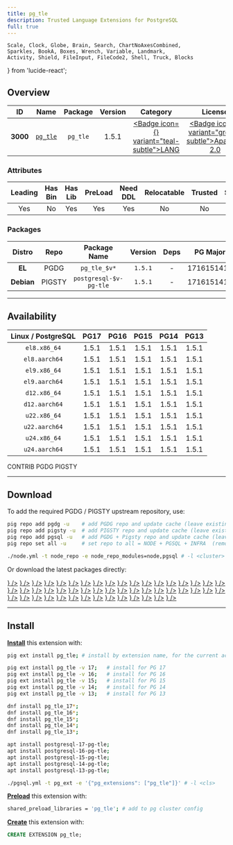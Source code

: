 ```yaml
---
title: pg_tle
description: Trusted Language Extensions for PostgreSQL
full: true
---
```


    Scale, Clock, Globe, Brain, Search, ChartNoAxesCombined,
    Sparkles, BookA, Boxes, Wrench, Variable, Landmark,
    Activity, Shield, FileInput, FileCode2, Shell, Truck, Blocks
} from 'lucide-react';

## Overview

| <TooltipIconButton tooltip="Extension unique identifier" side="top">ID</TooltipIconButton> | <TooltipIconButton tooltip="Extension name" side="top">Name</TooltipIconButton> | <TooltipIconButton tooltip="Package name for installation" side="top">Package</TooltipIconButton> | <TooltipIconButton tooltip="Latest available extension version" side="top">Version</TooltipIconButton> | <TooltipIconButton tooltip="Extension category" side="top">Category</TooltipIconButton> | <TooltipIconButton tooltip="Open source license" side="top">License</TooltipIconButton> | <TooltipIconButton tooltip="Programming language" side="top">Lang</TooltipIconButton> |
|:--------:|:--------:|:----------:|:--------------:|:---------------------------------------:|:------------------------------------------------------:|:----:|
| **3000** | [`pg_tle`](https://github.com/aws/pg_tle) | `pg_tle` | 1.5.1 | <a href="/ext/lang" className="no-underline"><Badge icon={<BookA />} variant="teal-subtle">LANG</Badge></a> | <a href="/ext/list/license#apache-20" className="no-underline"><Badge icon={<Scale />} variant="green-subtle">Apache-2.0</Badge></a> | <a href="/ext/list/lang#c"><Badge icon={<FileCode2 />} variant="blue-subtle">C</Badge></a> |

### Attributes

| <TooltipIconButton tooltip="The Primary Leading extension in the Package" side="top">Leading</TooltipIconButton> | <TooltipIconButton tooltip="Contains binary utils" side="top">Has Bin</TooltipIconButton> | <TooltipIconButton tooltip="Contains .so shared library files" side="top">Has Lib</TooltipIconButton> | <TooltipIconButton tooltip="Requires preloading via shared_preload_libraries" side="top">PreLoad</TooltipIconButton> | <TooltipIconButton tooltip="Requires CREATE EXTENSION DDL command" side="top">Need DDL</TooltipIconButton> | <TooltipIconButton tooltip="Can be installed in any schema" side="top">Relocatable</TooltipIconButton> | <TooltipIconButton tooltip="Can be created by non-superuser" side="top">Trusted</TooltipIconButton> | <TooltipIconButton tooltip="Schemas used by this extension" side="top">Schemas</TooltipIconButton> |
|:-------:|:-------:|:-------:|:-------:|:--------:|:-----------:|:-------:|:-------:|
| Yes | No | Yes | Yes | Yes | No | No | `pgtle` |

### Packages

| <TooltipIconButton tooltip="Linux distribution family, EL or Debian" side="top">Distro</TooltipIconButton> | <TooltipIconButton tooltip="Package repository" side="top">Repo</TooltipIconButton> | <TooltipIconButton tooltip="The RPM/DEB Package Name Pattern (replace $v with real pg major)" side="top">Package Name</TooltipIconButton> | <TooltipIconButton tooltip="Latest package version" side="top">Version</TooltipIconButton> | <TooltipIconButton tooltip="RPM/DEB Package dependencies" side="top">Deps</TooltipIconButton> | <TooltipIconButton tooltip="Available in these PostgreSQL Major Versions" side="top">PG Major</TooltipIconButton> |
|:----------:|:--------:|:------------------------:|:-----------:|:------------:|:------------------:|
|   **EL**   | <Badge variant="blue-subtle"><span className="font-bold">PGDG</span></Badge> | `pg_tle_$v*` | `1.5.1` | - | <Badge variant="green-subtle">17</Badge><Badge variant="green-subtle">16</Badge><Badge variant="green-subtle">15</Badge><Badge variant="green-subtle">14</Badge><Badge variant="green-subtle">13</Badge> |
| **Debian** | <Badge variant="amber-subtle"><span className="font-bold">PIGSTY</span></Badge> | `postgresql-$v-pg-tle` | `1.5.1` | - | <Badge variant="green-subtle">17</Badge><Badge variant="green-subtle">16</Badge><Badge variant="green-subtle">15</Badge><Badge variant="green-subtle">14</Badge><Badge variant="green-subtle">13</Badge> |



------

## Availability

| <TooltipIconButton tooltip="Linux Distro Arch / PostgreSQL Major Version" side="top">Linux / PostgreSQL </TooltipIconButton> | **PG17** | **PG16** | **PG15** | **PG14** | **PG13** |
|:-----:|:-----:|:-----:|:-----:|:-----:|:-----:|
| `el8.x86_64` | <Badge variant="blue-subtle">1.5.1</Badge> | <Badge variant="blue-subtle">1.5.1</Badge> | <Badge variant="blue-subtle">1.5.1</Badge> | <Badge variant="blue-subtle">1.5.1</Badge> | <Badge variant="blue-subtle">1.5.1</Badge> |
| `el8.aarch64` | <Badge variant="blue-subtle">1.5.1</Badge> | <Badge variant="blue-subtle">1.5.1</Badge> | <Badge variant="blue-subtle">1.5.1</Badge> | <Badge variant="blue-subtle">1.5.1</Badge> | <Badge variant="blue-subtle">1.5.1</Badge> |
| `el9.x86_64` | <Badge variant="blue-subtle">1.5.1</Badge> | <Badge variant="blue-subtle">1.5.1</Badge> | <Badge variant="blue-subtle">1.5.1</Badge> | <Badge variant="blue-subtle">1.5.1</Badge> | <Badge variant="blue-subtle">1.5.1</Badge> |
| `el9.aarch64` | <Badge variant="blue-subtle">1.5.1</Badge> | <Badge variant="blue-subtle">1.5.1</Badge> | <Badge variant="blue-subtle">1.5.1</Badge> | <Badge variant="blue-subtle">1.5.1</Badge> | <Badge variant="blue-subtle">1.5.1</Badge> |
| `d12.x86_64` | <Badge variant="amber-subtle">1.5.1</Badge> | <Badge variant="amber-subtle">1.5.1</Badge> | <Badge variant="amber-subtle">1.5.1</Badge> | <Badge variant="amber-subtle">1.5.1</Badge> | <Badge variant="amber-subtle">1.5.1</Badge> |
| `d12.aarch64` | <Badge variant="amber-subtle">1.5.1</Badge> | <Badge variant="amber-subtle">1.5.1</Badge> | <Badge variant="amber-subtle">1.5.1</Badge> | <Badge variant="amber-subtle">1.5.1</Badge> | <Badge variant="amber-subtle">1.5.1</Badge> |
| `u22.x86_64` | <Badge variant="amber-subtle">1.5.1</Badge> | <Badge variant="amber-subtle">1.5.1</Badge> | <Badge variant="amber-subtle">1.5.1</Badge> | <Badge variant="amber-subtle">1.5.1</Badge> | <Badge variant="amber-subtle">1.5.1</Badge> |
| `u22.aarch64` | <Badge variant="amber-subtle">1.5.1</Badge> | <Badge variant="amber-subtle">1.5.1</Badge> | <Badge variant="amber-subtle">1.5.1</Badge> | <Badge variant="amber-subtle">1.5.1</Badge> | <Badge variant="amber-subtle">1.5.1</Badge> |
| `u24.x86_64` | <Badge variant="amber-subtle">1.5.1</Badge> | <Badge variant="amber-subtle">1.5.1</Badge> | <Badge variant="amber-subtle">1.5.1</Badge> | <Badge variant="amber-subtle">1.5.1</Badge> | <Badge variant="amber-subtle">1.5.1</Badge> |
| `u24.aarch64` | <Badge variant="amber-subtle">1.5.1</Badge> | <Badge variant="amber-subtle">1.5.1</Badge> | <Badge variant="amber-subtle">1.5.1</Badge> | <Badge variant="amber-subtle">1.5.1</Badge> | <Badge variant="amber-subtle">1.5.1</Badge> |

<Badge variant="green-subtle"><span className="font-black">CONTRIB</span></Badge> <Badge variant="blue-subtle"><span className="font-black">PGDG</span></Badge> <Badge variant="amber-subtle"><span className="font-black">PIGSTY</span></Badge>

------

## Download

To add the required PGDG / PIGSTY upstream repository, use:

```bash tab="pig"
pig repo add pgdg -u    # add PGDG repo and update cache (leave existing repos)
pig repo add pigsty -u  # add PIGSTY repo and update cache (leave existing repos)
pig repo add pgsql -u   # add PGDG + Pigsty repo and update cache (leave existing repos)
pig repo set all -u     # set repo to all = NODE + PGSQL + INFRA  (remove existing repos)
```
```bash tab="pigsty"
./node.yml -t node_repo -e node_repo_modules=node,pgsql # -l <cluster>
```

Or download the latest packages directly:

<Files>
    <Folder name="el8.x86_64">
        <a href="https://download.postgresql.org/pub/repos/yum/17/redhat/rhel-8-x86_64/pg_tle_17-1.5.1-1PGDG.rhel8.x86_64.rpm"><File name="pg_tle_17-1.5.1-1PGDG.rhel8.x86_64.rpm" icon={<Package className="text-emerald-500" />} /></a>
        <a href="https://download.postgresql.org/pub/repos/yum/16/redhat/rhel-8-x86_64/pg_tle_16-1.5.1-1PGDG.rhel8.x86_64.rpm"><File name="pg_tle_16-1.5.1-1PGDG.rhel8.x86_64.rpm" icon={<Package className="text-emerald-500" />} /></a>
        <a href="https://download.postgresql.org/pub/repos/yum/15/redhat/rhel-8-x86_64/pg_tle_15-1.5.1-1PGDG.rhel8.x86_64.rpm"><File name="pg_tle_15-1.5.1-1PGDG.rhel8.x86_64.rpm" icon={<Package className="text-emerald-500" />} /></a>
        <a href="https://download.postgresql.org/pub/repos/yum/14/redhat/rhel-8-x86_64/pg_tle_14-1.5.1-1PGDG.rhel8.x86_64.rpm"><File name="pg_tle_14-1.5.1-1PGDG.rhel8.x86_64.rpm" icon={<Package className="text-emerald-500" />} /></a>
        <a href="https://download.postgresql.org/pub/repos/yum/13/redhat/rhel-8-x86_64/pg_tle_13-1.5.1-1PGDG.rhel8.x86_64.rpm"><File name="pg_tle_13-1.5.1-1PGDG.rhel8.x86_64.rpm" icon={<Package className="text-emerald-500" />} /></a>
    </Folder>
    <Folder name="el8.aarch64">
        <a href="https://download.postgresql.org/pub/repos/yum/17/redhat/rhel-8-aarch64/pg_tle_17-1.5.1-1PGDG.rhel8.aarch64.rpm"><File name="pg_tle_17-1.5.1-1PGDG.rhel8.aarch64.rpm" icon={<Package className="text-orange-500" />} /></a>
        <a href="https://download.postgresql.org/pub/repos/yum/16/redhat/rhel-8-aarch64/pg_tle_16-1.5.1-1PGDG.rhel8.aarch64.rpm"><File name="pg_tle_16-1.5.1-1PGDG.rhel8.aarch64.rpm" icon={<Package className="text-orange-500" />} /></a>
        <a href="https://download.postgresql.org/pub/repos/yum/15/redhat/rhel-8-aarch64/pg_tle_15-1.5.1-1PGDG.rhel8.aarch64.rpm"><File name="pg_tle_15-1.5.1-1PGDG.rhel8.aarch64.rpm" icon={<Package className="text-orange-500" />} /></a>
        <a href="https://download.postgresql.org/pub/repos/yum/14/redhat/rhel-8-aarch64/pg_tle_14-1.5.1-1PGDG.rhel8.aarch64.rpm"><File name="pg_tle_14-1.5.1-1PGDG.rhel8.aarch64.rpm" icon={<Package className="text-orange-500" />} /></a>
        <a href="https://download.postgresql.org/pub/repos/yum/13/redhat/rhel-8-aarch64/pg_tle_13-1.5.1-1PGDG.rhel8.aarch64.rpm"><File name="pg_tle_13-1.5.1-1PGDG.rhel8.aarch64.rpm" icon={<Package className="text-orange-500" />} /></a>
    </Folder>
    <Folder name="el9.x86_64">
        <a href="https://download.postgresql.org/pub/repos/yum/17/redhat/rhel-9-x86_64/pg_tle_17-1.5.1-1PGDG.rhel9.x86_64.rpm"><File name="pg_tle_17-1.5.1-1PGDG.rhel9.x86_64.rpm" icon={<Package className="text-emerald-500" />} /></a>
        <a href="https://download.postgresql.org/pub/repos/yum/16/redhat/rhel-9-x86_64/pg_tle_16-1.5.1-1PGDG.rhel9.x86_64.rpm"><File name="pg_tle_16-1.5.1-1PGDG.rhel9.x86_64.rpm" icon={<Package className="text-emerald-500" />} /></a>
        <a href="https://download.postgresql.org/pub/repos/yum/15/redhat/rhel-9-x86_64/pg_tle_15-1.5.1-1PGDG.rhel9.x86_64.rpm"><File name="pg_tle_15-1.5.1-1PGDG.rhel9.x86_64.rpm" icon={<Package className="text-emerald-500" />} /></a>
        <a href="https://download.postgresql.org/pub/repos/yum/14/redhat/rhel-9-x86_64/pg_tle_14-1.5.1-1PGDG.rhel9.x86_64.rpm"><File name="pg_tle_14-1.5.1-1PGDG.rhel9.x86_64.rpm" icon={<Package className="text-emerald-500" />} /></a>
        <a href="https://download.postgresql.org/pub/repos/yum/13/redhat/rhel-9-x86_64/pg_tle_13-1.5.1-1PGDG.rhel9.x86_64.rpm"><File name="pg_tle_13-1.5.1-1PGDG.rhel9.x86_64.rpm" icon={<Package className="text-emerald-500" />} /></a>
    </Folder>
    <Folder name="el9.aarch64">
        <a href="https://download.postgresql.org/pub/repos/yum/17/redhat/rhel-9-aarch64/pg_tle_17-1.5.1-1PGDG.rhel9.aarch64.rpm"><File name="pg_tle_17-1.5.1-1PGDG.rhel9.aarch64.rpm" icon={<Package className="text-orange-500" />} /></a>
        <a href="https://download.postgresql.org/pub/repos/yum/16/redhat/rhel-9-aarch64/pg_tle_16-1.5.1-1PGDG.rhel9.aarch64.rpm"><File name="pg_tle_16-1.5.1-1PGDG.rhel9.aarch64.rpm" icon={<Package className="text-orange-500" />} /></a>
        <a href="https://download.postgresql.org/pub/repos/yum/15/redhat/rhel-9-aarch64/pg_tle_15-1.5.1-1PGDG.rhel9.aarch64.rpm"><File name="pg_tle_15-1.5.1-1PGDG.rhel9.aarch64.rpm" icon={<Package className="text-orange-500" />} /></a>
        <a href="https://download.postgresql.org/pub/repos/yum/14/redhat/rhel-9-aarch64/pg_tle_14-1.5.1-1PGDG.rhel9.aarch64.rpm"><File name="pg_tle_14-1.5.1-1PGDG.rhel9.aarch64.rpm" icon={<Package className="text-orange-500" />} /></a>
        <a href="https://download.postgresql.org/pub/repos/yum/13/redhat/rhel-9-aarch64/pg_tle_13-1.5.1-1PGDG.rhel9.aarch64.rpm"><File name="pg_tle_13-1.5.1-1PGDG.rhel9.aarch64.rpm" icon={<Package className="text-orange-500" />} /></a>
    </Folder>
    <Folder name="d12.x86_64">
        <a href="https://repo.pigsty.io/apt/pgsql/bookworm/pool/main/p/pg-tle/postgresql-17-pg-tle_1.5.1-1PIGSTY~bookworm_amd64.deb"><File name="postgresql-17-pg-tle_1.5.1-1PIGSTY~bookworm_amd64.deb" icon={<Box className="text-emerald-500" />} /></a>
        <a href="https://repo.pigsty.io/apt/pgsql/bookworm/pool/main/p/pg-tle/postgresql-16-pg-tle_1.5.1-1PIGSTY~bookworm_amd64.deb"><File name="postgresql-16-pg-tle_1.5.1-1PIGSTY~bookworm_amd64.deb" icon={<Box className="text-emerald-500" />} /></a>
        <a href="https://repo.pigsty.io/apt/pgsql/bookworm/pool/main/p/pg-tle/postgresql-15-pg-tle_1.5.1-1PIGSTY~bookworm_amd64.deb"><File name="postgresql-15-pg-tle_1.5.1-1PIGSTY~bookworm_amd64.deb" icon={<Box className="text-emerald-500" />} /></a>
        <a href="https://repo.pigsty.io/apt/pgsql/bookworm/pool/main/p/pg-tle/postgresql-14-pg-tle_1.5.1-1PIGSTY~bookworm_amd64.deb"><File name="postgresql-14-pg-tle_1.5.1-1PIGSTY~bookworm_amd64.deb" icon={<Box className="text-emerald-500" />} /></a>
        <a href="https://repo.pigsty.io/apt/pgsql/bookworm/pool/main/p/pg-tle/postgresql-13-pg-tle_1.5.1-1PIGSTY~bookworm_amd64.deb"><File name="postgresql-13-pg-tle_1.5.1-1PIGSTY~bookworm_amd64.deb" icon={<Box className="text-emerald-500" />} /></a>
    </Folder>
    <Folder name="d12.aarch64">
        <a href="https://repo.pigsty.io/apt/pgsql/bookworm/pool/main/p/pg-tle/postgresql-17-pg-tle_1.5.1-1PIGSTY~bookworm_arm64.deb"><File name="postgresql-17-pg-tle_1.5.1-1PIGSTY~bookworm_arm64.deb" icon={<Box className="text-orange-500" />} /></a>
        <a href="https://repo.pigsty.io/apt/pgsql/bookworm/pool/main/p/pg-tle/postgresql-16-pg-tle_1.5.1-1PIGSTY~bookworm_arm64.deb"><File name="postgresql-16-pg-tle_1.5.1-1PIGSTY~bookworm_arm64.deb" icon={<Box className="text-orange-500" />} /></a>
        <a href="https://repo.pigsty.io/apt/pgsql/bookworm/pool/main/p/pg-tle/postgresql-15-pg-tle_1.5.1-1PIGSTY~bookworm_arm64.deb"><File name="postgresql-15-pg-tle_1.5.1-1PIGSTY~bookworm_arm64.deb" icon={<Box className="text-orange-500" />} /></a>
        <a href="https://repo.pigsty.io/apt/pgsql/bookworm/pool/main/p/pg-tle/postgresql-14-pg-tle_1.5.1-1PIGSTY~bookworm_arm64.deb"><File name="postgresql-14-pg-tle_1.5.1-1PIGSTY~bookworm_arm64.deb" icon={<Box className="text-orange-500" />} /></a>
        <a href="https://repo.pigsty.io/apt/pgsql/bookworm/pool/main/p/pg-tle/postgresql-13-pg-tle_1.5.1-1PIGSTY~bookworm_arm64.deb"><File name="postgresql-13-pg-tle_1.5.1-1PIGSTY~bookworm_arm64.deb" icon={<Box className="text-orange-500" />} /></a>
    </Folder>
    <Folder name="u22.x86_64">
        <a href="https://repo.pigsty.io/apt/pgsql/jammy/pool/main/p/pg-tle/postgresql-17-pg-tle_1.5.1-1PIGSTY~jammy_amd64.deb"><File name="postgresql-17-pg-tle_1.5.1-1PIGSTY~jammy_amd64.deb" icon={<Box className="text-emerald-500" />} /></a>
        <a href="https://repo.pigsty.io/apt/pgsql/jammy/pool/main/p/pg-tle/postgresql-16-pg-tle_1.5.1-1PIGSTY~jammy_amd64.deb"><File name="postgresql-16-pg-tle_1.5.1-1PIGSTY~jammy_amd64.deb" icon={<Box className="text-emerald-500" />} /></a>
        <a href="https://repo.pigsty.io/apt/pgsql/jammy/pool/main/p/pg-tle/postgresql-15-pg-tle_1.5.1-1PIGSTY~jammy_amd64.deb"><File name="postgresql-15-pg-tle_1.5.1-1PIGSTY~jammy_amd64.deb" icon={<Box className="text-emerald-500" />} /></a>
        <a href="https://repo.pigsty.io/apt/pgsql/jammy/pool/main/p/pg-tle/postgresql-14-pg-tle_1.5.1-1PIGSTY~jammy_amd64.deb"><File name="postgresql-14-pg-tle_1.5.1-1PIGSTY~jammy_amd64.deb" icon={<Box className="text-emerald-500" />} /></a>
        <a href="https://repo.pigsty.io/apt/pgsql/jammy/pool/main/p/pg-tle/postgresql-13-pg-tle_1.5.1-1PIGSTY~jammy_amd64.deb"><File name="postgresql-13-pg-tle_1.5.1-1PIGSTY~jammy_amd64.deb" icon={<Box className="text-emerald-500" />} /></a>
    </Folder>
    <Folder name="u22.aarch64">
        <a href="https://repo.pigsty.io/apt/pgsql/jammy/pool/main/p/pg-tle/postgresql-17-pg-tle_1.5.1-1PIGSTY~jammy_arm64.deb"><File name="postgresql-17-pg-tle_1.5.1-1PIGSTY~jammy_arm64.deb" icon={<Box className="text-orange-500" />} /></a>
        <a href="https://repo.pigsty.io/apt/pgsql/jammy/pool/main/p/pg-tle/postgresql-16-pg-tle_1.5.1-1PIGSTY~jammy_arm64.deb"><File name="postgresql-16-pg-tle_1.5.1-1PIGSTY~jammy_arm64.deb" icon={<Box className="text-orange-500" />} /></a>
        <a href="https://repo.pigsty.io/apt/pgsql/jammy/pool/main/p/pg-tle/postgresql-15-pg-tle_1.5.1-1PIGSTY~jammy_arm64.deb"><File name="postgresql-15-pg-tle_1.5.1-1PIGSTY~jammy_arm64.deb" icon={<Box className="text-orange-500" />} /></a>
        <a href="https://repo.pigsty.io/apt/pgsql/jammy/pool/main/p/pg-tle/postgresql-14-pg-tle_1.5.1-1PIGSTY~jammy_arm64.deb"><File name="postgresql-14-pg-tle_1.5.1-1PIGSTY~jammy_arm64.deb" icon={<Box className="text-orange-500" />} /></a>
        <a href="https://repo.pigsty.io/apt/pgsql/jammy/pool/main/p/pg-tle/postgresql-13-pg-tle_1.5.1-1PIGSTY~jammy_arm64.deb"><File name="postgresql-13-pg-tle_1.5.1-1PIGSTY~jammy_arm64.deb" icon={<Box className="text-orange-500" />} /></a>
    </Folder>
    <Folder name="u24.x86_64">
        <a href="https://repo.pigsty.io/apt/pgsql/noble/pool/main/p/pg-tle/postgresql-17-pg-tle_1.5.1-1PIGSTY~noble_amd64.deb"><File name="postgresql-17-pg-tle_1.5.1-1PIGSTY~noble_amd64.deb" icon={<Box className="text-emerald-500" />} /></a>
        <a href="https://repo.pigsty.io/apt/pgsql/noble/pool/main/p/pg-tle/postgresql-16-pg-tle_1.5.1-1PIGSTY~noble_amd64.deb"><File name="postgresql-16-pg-tle_1.5.1-1PIGSTY~noble_amd64.deb" icon={<Box className="text-emerald-500" />} /></a>
        <a href="https://repo.pigsty.io/apt/pgsql/noble/pool/main/p/pg-tle/postgresql-15-pg-tle_1.5.1-1PIGSTY~noble_amd64.deb"><File name="postgresql-15-pg-tle_1.5.1-1PIGSTY~noble_amd64.deb" icon={<Box className="text-emerald-500" />} /></a>
        <a href="https://repo.pigsty.io/apt/pgsql/noble/pool/main/p/pg-tle/postgresql-14-pg-tle_1.5.1-1PIGSTY~noble_amd64.deb"><File name="postgresql-14-pg-tle_1.5.1-1PIGSTY~noble_amd64.deb" icon={<Box className="text-emerald-500" />} /></a>
        <a href="https://repo.pigsty.io/apt/pgsql/noble/pool/main/p/pg-tle/postgresql-13-pg-tle_1.5.1-1PIGSTY~noble_amd64.deb"><File name="postgresql-13-pg-tle_1.5.1-1PIGSTY~noble_amd64.deb" icon={<Box className="text-emerald-500" />} /></a>
    </Folder>
    <Folder name="u24.aarch64">
        <a href="https://repo.pigsty.io/apt/pgsql/noble/pool/main/p/pg-tle/postgresql-17-pg-tle_1.5.1-1PIGSTY~noble_arm64.deb"><File name="postgresql-17-pg-tle_1.5.1-1PIGSTY~noble_arm64.deb" icon={<Box className="text-orange-500" />} /></a>
        <a href="https://repo.pigsty.io/apt/pgsql/noble/pool/main/p/pg-tle/postgresql-16-pg-tle_1.5.1-1PIGSTY~noble_arm64.deb"><File name="postgresql-16-pg-tle_1.5.1-1PIGSTY~noble_arm64.deb" icon={<Box className="text-orange-500" />} /></a>
        <a href="https://repo.pigsty.io/apt/pgsql/noble/pool/main/p/pg-tle/postgresql-15-pg-tle_1.5.1-1PIGSTY~noble_arm64.deb"><File name="postgresql-15-pg-tle_1.5.1-1PIGSTY~noble_arm64.deb" icon={<Box className="text-orange-500" />} /></a>
        <a href="https://repo.pigsty.io/apt/pgsql/noble/pool/main/p/pg-tle/postgresql-14-pg-tle_1.5.1-1PIGSTY~noble_arm64.deb"><File name="postgresql-14-pg-tle_1.5.1-1PIGSTY~noble_arm64.deb" icon={<Box className="text-orange-500" />} /></a>
        <a href="https://repo.pigsty.io/apt/pgsql/noble/pool/main/p/pg-tle/postgresql-13-pg-tle_1.5.1-1PIGSTY~noble_arm64.deb"><File name="postgresql-13-pg-tle_1.5.1-1PIGSTY~noble_arm64.deb" icon={<Box className="text-orange-500" />} /></a>
    </Folder>
</Files>

------

## Install

[**Install**](/docs/pgsql/ext/install) this extension with:

```bash tab="pig"
pig ext install pg_tle; # install by extension name, for the current active PG version

pig ext install pg_tle -v 17;   # install for PG 17
pig ext install pg_tle -v 16;   # install for PG 16
pig ext install pg_tle -v 15;   # install for PG 15
pig ext install pg_tle -v 14;   # install for PG 14
pig ext install pg_tle -v 13;   # install for PG 13
```
```bash tab="yum" 
dnf install pg_tle_17*;
dnf install pg_tle_16*;
dnf install pg_tle_15*;
dnf install pg_tle_14*;
dnf install pg_tle_13*;
```
```bash tab="apt" 
apt install postgresql-17-pg-tle;
apt install postgresql-16-pg-tle;
apt install postgresql-15-pg-tle;
apt install postgresql-14-pg-tle;
apt install postgresql-13-pg-tle;
```
```bash tab="ansible"
./pgsql.yml -t pg_ext -e '{"pg_extensions": ["pg_tle"]}' # -l <cls>
```

[**Preload**](/docs/pgsql/ext/load) this extension with:

```bash
shared_preload_libraries = 'pg_tle'; # add to pg cluster config
```

[**Create**](/docs/pgsql/ext/create) this extension with:

```sql
CREATE EXTENSION pg_tle;
```


